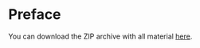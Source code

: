 # Preface {.unnumbered}

You can download the ZIP archive with all material [here](data-literate-with-R.zip).